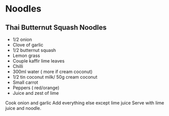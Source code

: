 # Noodles

## Thai Butternut Squash Noodles

 * 1/2 onion
* Clove of garlic
* 1/2 butternut squash
* Lemon grass
* Couple kaffir lime leaves
* Chilli
* 300ml water ( more if cream coconut)
* 1/2 tin coconut milk/ 50g cream coconut
* Small carrot
* Peppers ( red/orange)
* Juice and zest of lime

Cook onion and garlic
Add everything else except lime juice
Serve with lime juice and noodle.
